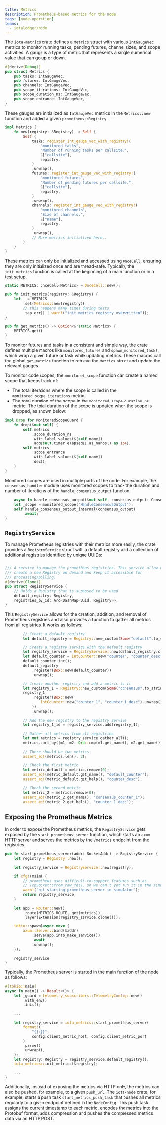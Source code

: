 ```yaml
---
title: Metrics
description: Prometheus-based metrics for the node.
tags: [node-operation]
teams:
  - iotaledger/node
---
```



The `iota-metrics` crate defines a `Metrics` struct with various [`IntGaugeVec`][] metrics to monitor running tasks,
pending futures, channel sizes, and scope activities. A gauge is a type of metric that represents a single numerical value
that can go up or down.

```rust
#[derive(Debug)]
pub struct Metrics {
    pub tasks: IntGaugeVec,
    pub futures: IntGaugeVec,
    pub channels: IntGaugeVec,
    pub scope_iterations: IntGaugeVec,
    pub scope_duration_ns: IntGaugeVec,
    pub scope_entrance: IntGaugeVec,
}
```

These gauges are initialized as `IntGaugeVec` metrics in the `Metrics::new` function and added a given `prometheus::Registry`.

```rust
impl Metrics {
    fn new(registry: &Registry) -> Self {
        Self {
            tasks: register_int_gauge_vec_with_registry!(
                "monitored_tasks",
                "Number of running tasks per callsite.",
                &["callsite"],
                registry,
            )
            .unwrap(),
            futures: register_int_gauge_vec_with_registry!(
                "monitored_futures",
                "Number of pending futures per callsite.",
                &["callsite"],
                registry,
            )
            .unwrap(),
            channels: register_int_gauge_vec_with_registry!(
                "monitored_channels",
                "Size of channels.",
                &["name"],
                registry,
            )
            .unwrap(),
            // More metrics initialized here..
        }
    }
}
```

These metrics can only be initialized and accessed using `OnceCell`, ensuring they are only initialized once and are thread-safe.
Typically, the `init_metrics` function is called at the beginning of a main function or in a test setup.

```rust
static METRICS: OnceCell<Metrics> = OnceCell::new();

pub fn init_metrics(registry: &Registry) {
    let _ = METRICS
        .set(Metrics::new(registry))
        // this happens many times during tests
        .tap_err(|_| warn!("init_metrics registry overwritten"));
}

pub fn get_metrics() -> Option<&'static Metrics> {
    METRICS.get()
}
```

To monitor futures and tasks in a consistent and simple way, the crate defines multiple macros like `monitored_future!` and `spawn_monitored_task!`, which wrap a given future or task while updating metrics.
These macros call the global `get_metrics` function to retrieve the `Metrics` struct and update the relevant gauges.

To monitor code scopes, the `monitored_scope` function can create a named scope that keeps track of:

- The total iterations where the scope is called in the `monitored_scope_iterations` metric.
- The total duration of the scope in the `monitored_scope_duration_ns` metric. The total duration of the scope is updated when the scope is dropped, as shown below:


```rust
impl Drop for MonitoredScopeGuard {
    fn drop(&mut self) {
        self.metrics
            .scope_duration_ns
            .with_label_values(&[self.name])
            .add(self.timer.elapsed().as_nanos() as i64);
        self.metrics
            .scope_entrance
            .with_label_values(&[self.name])
            .dec();
    }
}
```

Monitored scopes are used in multiple parts of the node. For example, the `consensus_handler` module uses monitored scopes to track the duration and number of iterations of
the `handle_consensus_output` function:

```rust
    async fn handle_consensus_output(&mut self, consensus_output: ConsensusOutput) {
    let _scope = monitored_scope("HandleConsensusOutput");
    self.handle_consensus_output_internal(consensus_output)
        .await;
}
```

## `RegistryService`

To manage Prometheus registries with their metrics more easily, the crate provides a `RegistryService` struct with a default registry and a collection of additional registries identified by unique UUIDs:

```rust

/// A service to manage the prometheus registries. This service allow us to
/// create a new Registry on demand and keep it accessible for
/// processing/polling.
#[derive(Clone)]
pub struct RegistryService {
    // Holds a Registry that is supposed to be used
    default_registry: Registry,
    registries_by_id: Arc<DashMap<Uuid, Registry>>,
}
```

This `RegistryService` allows for the creation, addition, and removal of Prometheus registries and also provides a function to gather all metrics from all registries.
It works as follows:

```rust
        // Create a default registry
        let default_registry = Registry::new_custom(Some("default".to_string()), None).unwrap();

        // Create a registry service with the default registry
        let registry_service = RegistryService::new(default_registry.clone());
        let default_counter = IntCounter::new("counter", "counter_desc").unwrap();
        default_counter.inc();
        default_registry
            .register(Box::new(default_counter))
            .unwrap();

        // Create another registry and add a metric to it
        let registry_1 = Registry::new_custom(Some("consensus".to_string()), None).unwrap();
        registry_1
            .register(Box::new(
                IntCounter::new("counter_1", "counter_1_desc").unwrap(),
            ))
            .unwrap();

        // Add the new registry to the registry service
        let registry_1_id = registry_service.add(registry_1);

        // Gather all metrics from all registries
        let mut metrics = registry_service.gather_all();
        metrics.sort_by(|m1, m2| Ord::cmp(m1.get_name(), m2.get_name()));

        // There should be two metrics
        assert_eq!(metrics.len(), 2);

        // Check the first metric
        let metric_default = metrics.remove(0);
        assert_eq!(metric_default.get_name(), "default_counter");
        assert_eq!(metric_default.get_help(), "counter_desc");

        // Check the second metric
        let metric_2 = metrics.remove(0);
        assert_eq!(metric_2.get_name(), "consensus_counter_1");
        assert_eq!(metric_2.get_help(), "counter_1_desc");
```

## Exposing the Prometheus Metrics

In order to expose the Prometheus metrics, the `RegistryService` gets exposed by the `start_prometheus_server` function, which starts an `axum` HTTP server and serves the metrics by the `/metrics` endpoint from the registries.

```rust
pub fn start_prometheus_server(addr: SocketAddr) -> RegistryService {
    let registry = Registry::new();

    let registry_service = RegistryService::new(registry);

    if cfg!(msim) {
        // prometheus uses difficult-to-support features such as
        // TcpSocket::from_raw_fd(), so we can't yet run it in the simulator.
        warn!("not starting prometheus server in simulator");
        return registry_service;
    }

    let app = Router::new()
        .route(METRICS_ROUTE, get(metrics))
        .layer(Extension(registry_service.clone()));

    tokio::spawn(async move {
        axum::Server::bind(&addr)
            .serve(app.into_make_service())
            .await
            .unwrap();
    });

    registry_service
}
```

Typically, the Prometheus server is started in the main function of the node as follows:

```rust
#[tokio::main]
async fn main() -> Result<()> {
    let _guard = telemetry_subscribers::TelemetryConfig::new()
        .with_env()
        .init();

    ...

    let registry_service = iota_metrics::start_prometheus_server(
        format!(
            "{}:{}",
            config.client_metric_host, config.client_metric_port
        )
        .parse()
        .unwrap(),
    );
    let registry: Registry = registry_service.default_registry();
    iota_metrics::init_metrics(&registry);

    ...
}
```

Additionally, instead of exposing the metrics via HTTP only, the metrics can also be pushed, for example, to a given `push_url`.
The `iota-node` crate, for example, starts a push task `start_metrics_push_task` that pushes all metrics regularly to a given endpoint defined in the `NodeConfig`.
This push task assigns the current timestamp to each metric, encodes the metrics into the Protobuf format, adds compression and
pushes the compressed metrics data via an HTTP POST.

[`IntGaugeVec`]: https://docs.rs/prometheus/latest/prometheus/type.IntGaugeVec.html

<Quiz questions={questions} />